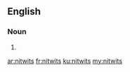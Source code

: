 ==English==

===Noun===
{{head|en}}

# {{plural of|nitwit}}

[[ar:nitwits]]
[[fr:nitwits]]
[[ku:nitwits]]
[[my:nitwits]]